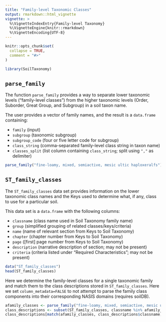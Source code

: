 ```yaml
---
title: "Family-level Taxonomic Classes"
output: rmarkdown::html_vignette
vignette: >
  %\VignetteIndexEntry{Family-level Taxonomy}
  %\VignetteEngine{knitr::rmarkdown}
  %\VignetteEncoding{UTF-8}
---
```


```r
knitr::opts_chunk$set(
  collapse = TRUE,
  comment = "#>"
)
```

```r
library(SoilTaxonomy)
```

## `parse_family`

The function `parse_family` provides a way to separate lower taxonomic levels ("family-level classes") from the higher taxonomic levels (Order, Suborder, Great Group, and Subgroup) in a soil taxon name.

The user provides a vector of family names, and the result is a `data.frame` containing: 

 - `family` (input)
 - `subgroup` (taxonomic subgroup)
 - `subgroup_code` (four or five letter code for subgroup)
 - `class_string` (comma-separated family-level class string in taxon name)
 - `classes_split` (list column containing `class_string`; split using `","` as delimiter)

```r
parse_family("fine-loamy, mixed, semiactive, mesic ultic haploxeralfs")
```

## `ST_family_classes`

The `ST_family_classes` data set provides information on the lower taxonomic class names and the Keys used to determine what, if any, class to use for a particular soil.

This data set is a `data.frame` with the following columns:

 - `classname` (class name used in Soil Taxonomy family name)
 - `group` (simplified grouping of related classes/keys/criteria)
 - `name` (name of relevant section from Keys to Soil Taxonomy)
 - `chapter` (chapter number from Keys to Soil Taxonomy)
 - `page` ([first] page number from Keys to Soil Taxonomy)
 - `description` (narrative description of section; may not be present)
 - `criteria` (criteria listed under "Required Characteristics"; may not be present)

```r
data("ST_family_classes")
head(ST_family_classes)
```

Here we determine the family-level classes for a single taxonomic family and match them to the class descriptions stored in `ST_family_classes`. Here we set `column_metadata=FALSE` to not attempt to parse the family class components into their corresponding NASIS domains (requires soilDB).

```r
afamily_classes <- parse_family("fine-loamy, mixed, semiactive, mesic ultic haploxeralfs", column_metadata = FALSE)$classes_split[[1]]
class_descriptions <- subset(ST_family_classes, classname %in% afamily_classes)
class_descriptions[match(afamily_classes, class_descriptions$classname),]
```

